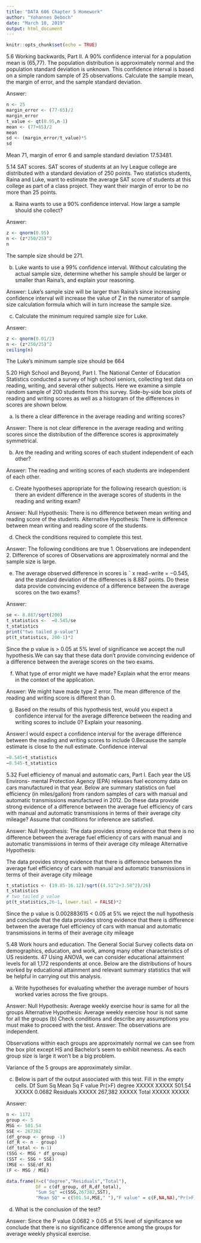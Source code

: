 ---
title: "DATA 606 Chapter 5 Homework"
author: "Yohannes Deboch"
date: "March 10, 2019"
output: html_document
---

```{r setup, include=FALSE}
knitr::opts_chunk$set(echo = TRUE)
```
5.6 Working backwards, Part II.
A 90% confidence interval for a population mean is (65,77). The population distribution is approximately normal and the population standard deviation is unknown. This confidence interval is based on a simple random sample of 25 observations. Calculate the sample mean, the margin of error, and the sample standard deviation.

Answer:
```{r}
n <- 25
margin_error <- (77-65)/2
margin_error
t_value <- qt(0.95,n-1)
mean <- (77+65)/2
mean
sd <- (margin_error/t_value)*5
sd
```
Mean 71, margin of error 6 and sample standard deviation  17.53481.

5.14 SAT scores. SAT scores of students at an Ivy League college are distributed with a
standard deviation of 250 points. Two statistics students, Raina and Luke, want to estimate the
average SAT score of students at this college as part of a class project. They want their margin of
error to be no more than 25 points.

(a) Raina wants to use a 90% confidence interval. How large a sample should she collect?

Answer:
```{r}
z <- qnorm(0.95)
n <- (z*250/25)^2
n
```
The sample size should be  271.

(b) Luke wants to use a 99% confidence interval. Without calculating the actual sample size,
determine whether his sample should be larger or smaller than Raina’s, and explain your
reasoning.

Answer:
Luke's sample size will be larger than Raina's since increasing confidence interval will increase the value of Z in the numerator of sample size calculation formula which will in turn increase the sample size.

(c) Calculate the minimum required sample size for Luke.


Answer:
```{r}
z <- qnorm(0.01/2)
n <- (z*250/25)^2
ceiling(n)
```
The Luke's minimum sample size should be  664


5.20 High School and Beyond, Part I. The National Center of Education Statistics conducted
a survey of high school seniors, collecting test data on reading, writing, and several other subjects.
Here we examine a simple random sample of 200 students from this survey. Side-by-side box plots
of reading and writing scores as well as a histogram of the differences in scores are shown below.

(a) Is there a clear difference in the average reading and writing scores?


Answer:
There is not clear difference in the average reading and writing scores since the distribution of the difference scores is approximately symmetrical.


(b) Are the reading and writing scores of each student independent of each other?

Answer: The reading and writing scores of each students are independent of each other.

(c) Create hypotheses appropriate for the following research question: is there an evident difference
in the average scores of students in the reading and writing exam?

Answer: 
Null Hypothesis: There is no difference between mean writing and reading score of the students.
Alternative Hypothesis: There is  difference between mean writing and reading score of the students.

(d) Check the conditions required to complete this test.

Answer: The following conditions are true
1. Observations are independent
2. Difference of scores of Observations are approximately normal and the sample size is large.

(e) The average observed difference in scores is ¯ x read−write = −0.545, and the standard deviation
of the differences is 8.887 points. Do these data provide convincing evidence of a difference
between the average scores on the two exams?

Answer:
```{r}
se <- 8.887/sqrt(200)
t_statistics <-  −0.545/se
t_statistics
print("two tailed p-value")
pt(t_statistics, 200-1)*2
```
Since the p value is > 0.05 at 5% level of significance we accept the null hypothesis.We can say that 
these data don't provide convincing evidence of a difference
between the average scores on the two exams.

(f) What type of error might we have made? Explain what the error means in the context of the
application.

Answer: We might have made type 2 error. The mean difference of the reading and writing score is different than 0.

(g) Based on the results of this hypothesis test, would you expect a confidence interval for the
average difference between the reading and writing scores to include 0? Explain your reasoning.


Answer:I would expect a confidence interval for the average difference between the reading and writing scores to include 0.Because the sample estimate is close to the null estimate.
Confidence interval
```{r}
−0.545+t_statistics
−0.545-t_statistics
```

5.32 Fuel efficiency of manual and automatic cars, Part I. Each year the US Environs-
mental Protection Agency (EPA) releases fuel economy data on cars manufactured in that year.
Below are summary statistics on fuel efficiency (in miles/gallon) from random samples of cars with
manual and automatic transmissions manufactured in 2012. Do these data provide strong evidence
of a difference between the average fuel efficiency of cars with manual and automatic transmissions
in terms of their average city mileage? Assume that conditions for inference are satisfied. 

Answer: 
Null Hypothesis: The data provides strong evidence that there is no  difference between the average fuel efficiency of cars with manual and automatic transmissions
in terms of their average city mileage
Alternative Hypothesis:

The data provides strong evidence that there is  difference between the average fuel efficiency of cars with manual and automatic transmissions
in terms of their average city mileage
```{r}
t_statistics <- (19.85-16.12)/sqrt((4.51^2+3.58^2)/26)
t_statistics
# two_tailed p value
pt(t_statistics,26-1, lower.tail = FALSE)*2
```
Since the p value is 0.002883615 < 0.05 at 5% we reject the null hypothesis and conclude that the  data provides strong evidence that there is difference between the average fuel efficiency of cars with manual and automatic transmissions
in terms of their average city mileage

5.48 Work hours and education. The General Social Survey collects data on demographics,
education, and work, among many other characteristics of US residents. 47 Using ANOVA, we can
consider educational attainment levels for all 1,172 respondents at once. Below are the distributions
of hours worked by educational attainment and relevant summary statistics that will be helpful in
carrying out this analysis.


(a) Write hypotheses for evaluating whether the average number of hours worked varies across the
five groups.

Answer: Null Hypothesis: Average weekly exercise hour is same for all the groups
Alternative Hypothesis:
Average weekly exercise hour is not same for all the groups
(b) Check conditions and describe any assumptions you must make to proceed with the test.
Answer: 
The observations are independent.

Observations within each groups are approximately normal we can see from the box plot except HS and Bachelor's seem to exhibit newness. As each group size is large it won't be a big problem.

Variance of the 5 groups are approximately similar.


(c) Below is part of the output associated with this test. Fill in the empty cells.
Df Sum Sq Mean Sq F value Pr(>F)
degree XXXXX XXXXX 501.54 XXXXX 0.0682
Residuals XXXXX 267,382 XXXXX
Total XXXXX XXXXX

Answer: 
```{r}
n <- 1172
group <- 5
MSG <- 501.54
SSE <- 267382
(df_group <- group -1)
(df_R <- n - group)
(df_total <- n-1)
(SSG <- MSG * df_group)
(SST <- SSG + SSE)
(MSE <- SSE/df_R)
(F <- MSG / MSE)

data.frame(X=c("degree","Residuals","Total"),
           DF = c(df_group, df_R,df_total),
           "Sum Sq" =c(SSG,267382,SST),
           "Mean SQ" = c(501.54,MSE," "),"F value" = c(F,NA,NA),"Pr(>F) "= c(0.0682,NA,NA))
```


(d) What is the conclusion of the test?

Answer: Since the P value 0.0682 > 0.05 at 5% level of significance we conclude that there is no significance difference among the groups for average weekly physical exercise.
